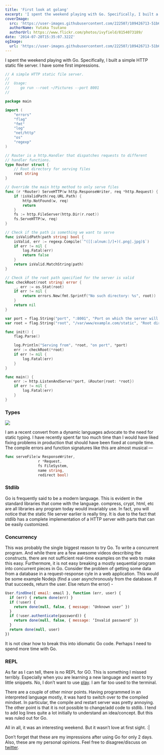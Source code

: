 ```yaml
---
title: 'First look at golang'
excerpt: 'I spent the weekend playing with Go. Specifically, I built a simple HTTP static file server. I have some first impressions.'
coverImage:
  src: 'https://user-images.githubusercontent.com/222507/109426713-51b6a100-79ef-11eb-8a45-a528f9be945b.png'
  authorName: Yutaka Tsutano
  authorUrl: https://www.flickr.com/photos/ivyfield/8154073189/
date: '2014-07-20T15:35:07.322Z'
ogImage:
  url: 'https://user-images.githubusercontent.com/222507/109426713-51b6a100-79ef-11eb-8a45-a528f9be945b.png'
---
```


I spent the weekend playing with Go. Specifically, I built a simple HTTP static file server. I have some first impressions.

```go
// A simple HTTP static file server.
//
//  Usage:
//     go run --root ~/Pictures --port 8001
//

package main

import (
	"errors"
	"flag"
	"fmt"
	"log"
	"net/http"
	"os"
	"regexp"
)

// Router is a http.Handler that dispatches requests to different
// handler functions.
type Router struct {
	// Root directory for serving files
	root string
}

// Override the main http method to only serve files
func (r *Router) ServeHTTP(w http.ResponseWriter, req *http.Request) {
	if !isValidPath(req.URL.Path) {
		http.NotFound(w, req)
		return
	}
	fs := http.FileServer(http.Dir(r.root))
	fs.ServeHTTP(w, req)
}

// Check if the path is something we want to serve
func isValidPath(path string) bool {
	isValid, err := regexp.Compile(`^([[:alnum:]/]+)(.png|.jpg)$`)
	if err != nil {
		log.Fatal(err)
		return false
	}
	return isValid.MatchString(path)
}

// Check if the root path specified for the server is valid
func checkRoot(root string) error {
	_, err := os.Stat(root)
	if err != nil {
		return errors.New(fmt.Sprintf("No such directory: %s", root))
	}
	return nil
}

var port = flag.String("port", ":8001", "Port on which the server will listen")
var root = flag.String("root", "/var/www/example.com/static", "Root directory from where the files will be served")

func init() {
	flag.Parse()

	log.Println("Serving from", *root, "on port", *port)
	err := checkRoot(*root)
	if err != nil {
		log.Fatal(err)
	}
}

func main() {
	err := http.ListenAndServe(*port, &Router{root: *root})
	if err != nil {
		log.Fatal(err)
	}
}
```

### Types

![](https://user-images.githubusercontent.com/222507/109426660-11572300-79ef-11eb-8165-65899ed34d05.png)

I am a recent convert from a dynamic languages advocate to the need for static typing. I have recently spent far too much time than I would have liked fixing problems in production that should have been fixed at compile time. The compile errors and function signatures like this are almost musical —

```go
func serveFile(w ResponseWriter,
               r *Request,
               fs FileSystem,
               name string,
               redirect bool)
```

### Stdlib

<Quotation
  author="James Robertson about Smalltalk"
  quotation="Talk small and carry a big class library"
/>

Go is frequently said to be a modern language. This is evident in the standard libraries that come with the language. compress, crypt, html, etc are all libraries any program today would invariably use. In fact, you will notice that the static file server earlier is really tiny. It is due to the fact that stdlib has a complete implementation of a HTTP server with parts that can be easily customized.

### Concurrency

This was probably the single biggest reason to try Go. To write a concurrent program. And while there are a few awesome videos describing the constructs, there are not sufficient real-time examples on the web to make this easy. Furthermore, it is not easy breaking a mostly sequential program into concurrent pieces in Go. Consider the problem of getting some data from a database in a request-response cyle in a web application. This would be some example Nodejs (find a user asynchronously from the database. If that succeeds, return the user. Else return the error) -

```javascript
User.findOne({ email: email }, function (err, user) {
  if (err) { return done(err) }
  if (!user) {
    return done(null, false, { message: ‘Unknown user’ })
  }
  if (!user.authenticate(password)) {
    return done(null, false, { message: ‘Invalid password’ })
  }
  return done(null, user)
})
```

It is not clear how to break this into idiomatic Go code. Perhaps I need to spend more time with Go.

### REPL

As far as I can tell, there is no REPL for GO. This is something I missed terribly. Especially when you are learning a new language and want to try little snippets. No, I don’t want to use [play](http://play.golang.org/). I am far too used to the terminal.

There are a couple of other minor points. Having programmed in an interpreted language mostly, it was hard to switch over to the compiled mindset. In particular, the compile and restart server was pretty annoying. The other point is that it is not possible to change/add code to stdlib. I tend to add log lines quite a lot initially to understand an idea/concept. But this was ruled out for Go.

All in all, it was an interesting weekend. But it wasn’t love at first sight. :|

Don’t forget that these are my impressions after using Go for only 2 days. Also, these are my personal opinions. Feel free to disagree/discuss on [twitter](https://twitter.com/caulagi).
